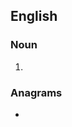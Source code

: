 ==English==

===Noun===
{{head|en|noun plural form}}

# {{plural of|hoya|lang=en}}

===Anagrams===
* {{anagrams|en|ahoys}}